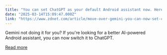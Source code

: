```yaml
---
title: "You can set ChatGPT as your default Android assistant now. Here's how"
date: "2025-03-14T15:09:47.000Z"
link: "https://www.zdnet.com/article/move-over-gemini-you-can-now-set-chatgpt-as-your-default-android-assistant-heres-how/"
---
```


Gemini not doing it for you? If you're looking for a better AI-powered Android assistant, you can now switch it to ChatGPT.

[Read more](https://www.zdnet.com/article/move-over-gemini-you-can-now-set-chatgpt-as-your-default-android-assistant-heres-how/)
